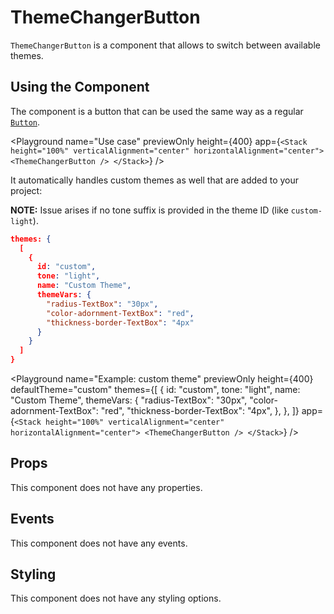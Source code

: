 # ThemeChangerButton

`ThemeChangerButton` is a component that allows to switch between available themes.

## Using the Component

The component is a button that can be used the same way as a regular [`Button`](./Button.mdx).

<Playground
  name="Use case"
  previewOnly
  height={400}
  app={`
  <Stack height="100%" verticalAlignment="center" horizontalAlignment="center">
    <ThemeChangerButton />
  </Stack>
  `}
/>

It automatically handles custom themes as well that are added to your project:

**NOTE:** Issue arises if no tone suffix is provided in the theme ID (like `custom-light`).

```json
themes: {
  [
    {
      id: "custom",
      tone: "light",
      name: "Custom Theme",
      themeVars: {
        "radius-TextBox": "30px",
        "color-adornment-TextBox": "red",
        "thickness-border-TextBox": "4px"
      }
    }
  ]
}
```

<Playground
  name="Example: custom theme"
  previewOnly
  height={400}
  defaultTheme="custom"
  themes={[
    {
      id: "custom",
      tone: "light",
      name: "Custom Theme",
      themeVars: {
        "radius-TextBox": "30px",
        "color-adornment-TextBox": "red",
        "thickness-border-TextBox": "4px",
      },
    },
  ]}
  app={`
  <Stack height="100%" verticalAlignment="center" horizontalAlignment="center">
    <ThemeChangerButton />
  </Stack>
  `}
/>

## Props

This component does not have any properties.

## Events

This component does not have any events.

## Styling

This component does not have any styling options.

